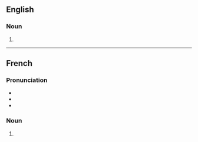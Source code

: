 ==English==

===Noun===
{{head|en|noun form}}

# {{plural of|accoucheur|lang=en}}

----

==French==

===Pronunciation===
* {{fr-IPA}}
* {{audio|Fr-Paris--accoucheurs (des).ogg|Audio (Paris)|lang=fr}}
* {{audio|Fr-accoucheurs (des).ogg|Audio|lang=fr}}

===Noun===
{{head|fr|noun plural form|g=m}}

# {{plural of|accoucheur|lang=fr}}